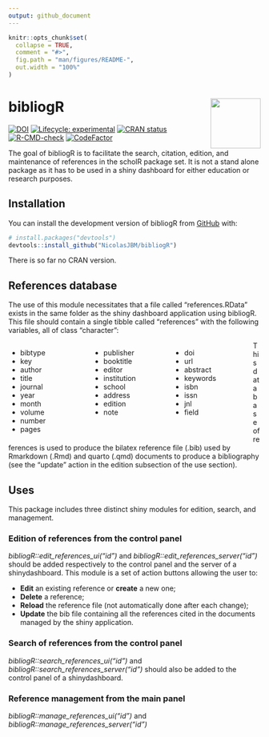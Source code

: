 ```yaml
---
output: github_document
---
```


<!-- README.md is generated from README.Rmd. Please edit that file -->

```r
knitr::opts_chunk$set(
  collapse = TRUE,
  comment = "#>",
  fig.path = "man/figures/README-",
  out.width = "100%"
)
```



# bibliogR <img src="https://raw.githubusercontent.com/NicolasJBM/bibliogR/911ace9c00025a457edd84e924bc70bb42e8b28f/docs/assets/bibliogR.svg" align="right" width="100" height="100" >


<!-- badges: start -->
[![DOI](https://zenodo.org/badge/465245332.svg)](https://zenodo.org/badge/latestdoi/465245332)
[![Lifecycle: experimental](https://img.shields.io/badge/lifecycle-experimental-orange.svg)](https://lifecycle.r-lib.org/articles/stages.html#experimental)
[![CRAN status](https://www.r-pkg.org/badges/version/bibliogR)](https://CRAN.R-project.org/package=bibliogR)
[![R-CMD-check](https://github.com/NicolasJBM/bibliogR/actions/workflows/R-CMD-check.yaml/badge.svg)](https://github.com/NicolasJBM/bibliogR/actions/workflows/R-CMD-check.yaml)
[![CodeFactor](https://www.codefactor.io/repository/github/NicolasJBM/bibliogR/badge)](https://www.codefactor.io/repository/github/NicolasJBM/bibliogR)
<!-- badges: end -->

The goal of bibliogR is to facilitate the search, citation, edition, and maintenance of references in the scholR package set. It is not a stand alone package as it has to be used in a shiny dashboard for either education or research purposes.



## Installation

You can install the development version of bibliogR from [GitHub](https://github.com/) with:

``` r
# install.packages("devtools")
devtools::install_github("NicolasJBM/bibliogR")
```

There is so far no CRAN version.  



## References database

The use of this module necessitates that a file called "references.RData" exists in the same folder as the shiny dashboard application using bibliogR. This file should contain a single tibble called "references" with the following variables, all of class "character":  

<div style="width:33%;float:left;"> 

- bibtype
- key
- author
- title
- journal
- year
- month
- volume
- number
- pages

</div>
<div style="width:32%;float: left;"> 

- publisher
- booktitle
- editor
- institution
- school
- address
- edition
- note
<br>  
<br>

</div>
<div style="width:32%;float: left;">

- doi
- url
- abstract
- keywords
- isbn
- issn
- jnl
- field
<br>  
<br>

</div>

This database of references is used to produce the bilatex reference file (.bib) used by Rmarkdown (.Rmd) and quarto (.qmd) documents to produce a bibliography (see the "update" action in the edition subsection of the use section).  



## Uses

This package includes three distinct shiny modules for edition, search, and management.

### Edition of references from the control panel

*bibliogR::edit_references_ui("id")* and *bibliogR::edit_references_server("id")* should be added respectively to the control panel and the server of a shinydashboard. This module is a set of action buttons allowing the user to:  

- **Edit** an existing reference or **create** a new one;
- **Delete** a reference;
- **Reload** the reference file (not automatically done after each change);
- **Update** the bib file containing all the references cited in the documents managed by the shiny application.


### Search of references from the control panel

*bibliogR::search_references_ui("id")* and *bibliogR::search_references_server("id")* should also be added to the control panel of a shinydashboard.


### Reference management from the main panel

*bibliogR::manage_references_ui("id")* and *bibliogR::manage_references_server("id")*

